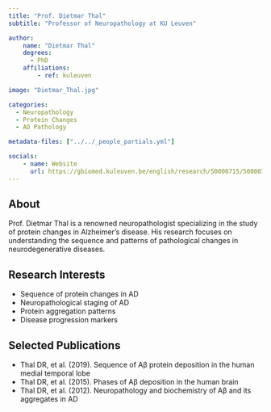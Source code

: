 ```yaml
---
title: "Prof. Dietmar Thal"
subtitle: "Professor of Neuropathology at KU Leuven"

author:
    name: "Dietmar Thal"
    degrees:
      - PhD
    affiliations:
        - ref: kuleuven

image: "Dietmar_Thal.jpg"

categories:
  - Neuropathology
  - Protein Changes
  - AD Pathology

metadata-files: ["../../_people_partials.yml"]

socials:
    - name: Website
      url: https://gbiomed.kuleuven.be/english/research/50000715/50000716/staff/00092729
---
```


## About

Prof. Dietmar Thal is a renowned neuropathologist specializing in the study of protein changes in Alzheimer's disease. His research focuses on understanding the sequence and patterns of pathological changes in neurodegenerative diseases.

## Research Interests

- Sequence of protein changes in AD
- Neuropathological staging of AD
- Protein aggregation patterns
- Disease progression markers

## Selected Publications

- Thal DR, et al. (2019). Sequence of Aβ protein deposition in the human medial temporal lobe
- Thal DR, et al. (2015). Phases of Aβ deposition in the human brain
- Thal DR, et al. (2012). Neuropathology and biochemistry of Aβ and its aggregates in AD 